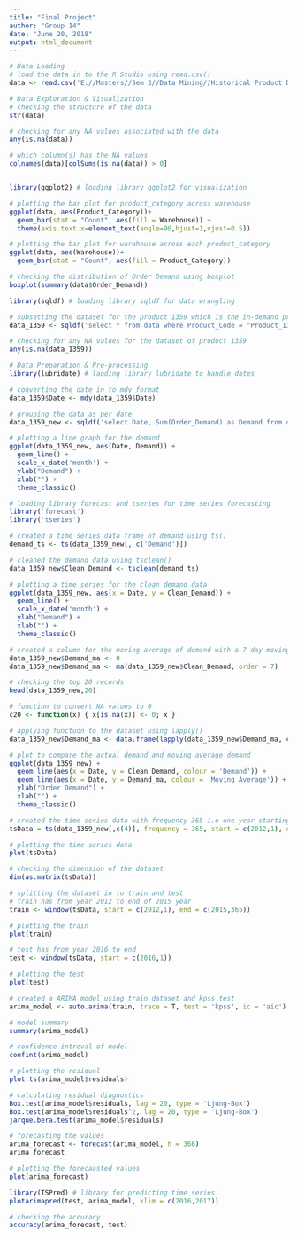 ---
title: "Final Project"
author: "Group 14"
date: "June 20, 2018"
output: html_document
---

```{r, warning=F}
# Data Loading
# load the data in to the R Studio using read.csv()
data <- read.csv('E://Masters//Sem 3//Data Mining//Historical Product Demand.csv', header = T, stringsAsFactors = F)

# Data Exploration & Visualization
# checking the structure of the data
str(data)

# checking for any NA values associated with the data
any(is.na(data))

# which column(s) has the NA values
colnames(data)[colSums(is.na(data)) > 0]


library(ggplot2) # loading library ggplot2 for visualization

# plotting the bar plot for product_category across warehouse
ggplot(data, aes(Product_Category))+
  geom_bar(stat = "Count", aes(fill = Warehouse)) +
  theme(axis.text.x=element_text(angle=90,hjust=1,vjust=0.5))

# plotting the bar plot for warehouse across each product_category
ggplot(data, aes(Warehouse))+
  geom_bar(stat = "Count", aes(fill = Product_Category))

# checking the distribution of Order Demand using boxplot
boxplot(summary(data$Order_Demand))

library(sqldf) # loading library sqldf for data wrangling

# subsetting the dataset for the product 1359 which is the in-demand product
data_1359 <- sqldf('select * from data where Product_Code = "Product_1359"')

# checking for any NA values for the dataset of product 1359
any(is.na(data_1359))

# Data Preparation & Pre-processing
library(lubridate) # laoding library lubridate to handle dates

# converting the date in to mdy format
data_1359$Date <- mdy(data_1359$Date)

# grouping the data as per date
data_1359_new <- sqldf('select Date, Sum(Order_Demand) as Demand from data_1359 group by Date')

# plotting a line graph for the demand
ggplot(data_1359_new, aes(Date, Demand)) + 
  geom_line() +
  scale_x_date('month') +
  ylab("Demand") +
  xlab("") +
  theme_classic()

# loading library forecast and tseries for time series forecasting
library('forecast')
library('tseries')

# created a time series data frame of demand using ts()
demand_ts <- ts(data_1359_new[, c('Demand')])

# cleaned the demand data using tsclean()
data_1359_new$Clean_Demand <- tsclean(demand_ts)

# plotting a time series for the clean demand data
ggplot(data_1359_new, aes(x = Date, y = Clean_Demand)) +
  geom_line() + 
  scale_x_date('month') +
  ylab("Demand") +
  xlab("") +
  theme_classic()

# created a column for the moving average of demand with a 7 day moving average
data_1359_new$Demand_ma <- 0
data_1359_new$Demand_ma <- ma(data_1359_new$Clean_Demand, order = 7) 

# checking the top 20 records
head(data_1359_new,20)

# function to convert NA values to 0
c20 <- function(x) { x[is.na(x)] <- 0; x }

# applying functuon to the dataset using lapply()
data_1359_new$Demand_ma <- data.frame(lapply(data_1359_new$Demand_ma, c20))

# plot to compare the actual demand and moving average demand
ggplot(data_1359_new) +
  geom_line(aes(x = Date, y = Clean_Demand, colour = 'Demand')) +
  geom_line(aes(x = Date, y = Demand_ma, colour = 'Moving Average')) +
  ylab("Order Demand") +
  xlab("") +
  theme_classic()

# created the time series data with frequency 365 i.e one year starting from year 2012 till 2017
tsData = ts(data_1359_new[,c(4)], frequency = 365, start = c(2012,1), end = c(2017,1))

# plotting the time series data
plot(tsData)

# checking the dimension of the dataset
dim(as.matrix(tsData))

# splitting the dataset in to train and test
# train has from year 2012 to end of 2015 year
train <- window(tsData, start = c(2012,1), end = c(2015,365))

# plotting the train
plot(train)

# test has from year 2016 to end
test <- window(tsData, start = c(2016,1))

# plotting the test
plot(test)

# created a ARIMA model using train dataset and kpss test
arima_model <- auto.arima(train, trace = T, test = 'kpss', ic = 'aic')

# model summary
summary(arima_model)

# confidence intreval of model
confint(arima_model)

# plotting the residual
plot.ts(arima_model$residuals)

# calculating residual diagnostics
Box.test(arima_model$residuals, lag = 20, type = 'Ljung-Box')
Box.test(arima_model$residuals^2, lag = 20, type = 'Ljung-Box')
jarque.bera.test(arima_model$residuals)

# forecasting the values
arima_forecast <- forecast(arima_model, h = 366)
arima_forecast

# plotting the forecaasted values
plot(arima_forecast)

library(TSPred) # library for predicting time series
plotarimapred(test, arima_model, xlim = c(2016,2017))

# checking the accuracy
accuracy(arima_forecast, test)

```

